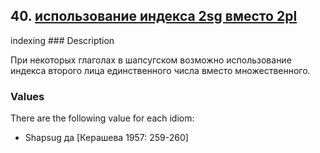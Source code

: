 ## 40. <a href =  'https://agricolamz.github.io/The_Circassian_Isoglosses_Database/40.html'>использование индекса 2sg вместо 2pl</a>
indexing
### Description

При некоторых глаголах в шапсугском возможно использование индекса второго лица единственного числа вместо множественного.

### Values
There are the following value for each idiom:

* Shapsug  да [Керашева 1957: 259-260] 

